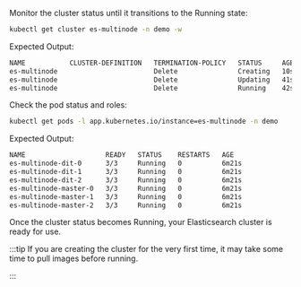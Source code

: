 Monitor the cluster status until it transitions to the Running state:
```bash
kubectl get cluster es-multinode -n demo -w
```

Expected Output:

```bash
NAME           CLUSTER-DEFINITION   TERMINATION-POLICY   STATUS     AGE
es-multinode                        Delete               Creating   10s
es-multinode                        Delete               Updating   41s
es-multinode                        Delete               Running    42s
```

Check the pod status and roles:
```bash
kubectl get pods -l app.kubernetes.io/instance=es-multinode -n demo
```

Expected Output:
```bash
NAME                    READY   STATUS    RESTARTS   AGE
es-multinode-dit-0      3/3     Running   0          6m21s
es-multinode-dit-1      3/3     Running   0          6m21s
es-multinode-dit-2      3/3     Running   0          6m21s
es-multinode-master-0   3/3     Running   0          6m21s
es-multinode-master-1   3/3     Running   0          6m21s
es-multinode-master-2   3/3     Running   0          6m21s
```

Once the cluster status becomes Running, your Elasticsearch cluster is ready for use.

:::tip
If you are creating the cluster for the very first time, it may take some time to pull images before running.

:::
